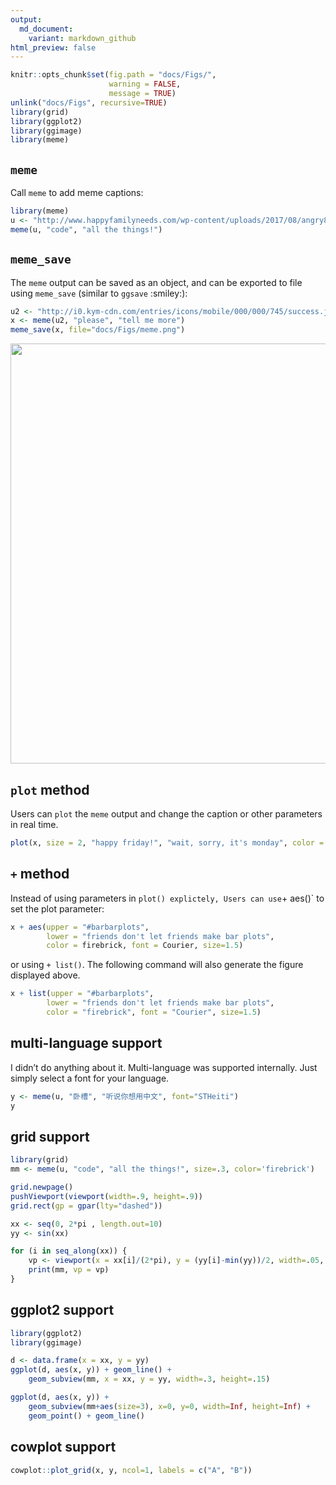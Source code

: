 ```yaml
---
output:
  md_document:
    variant: markdown_github
html_preview: false
---
```


<!-- README.md is generated from README.Rmd. Please edit that file -->



```r
knitr::opts_chunk$set(fig.path = "docs/Figs/",
                      warning = FALSE,
                      message = TRUE)
unlink("docs/Figs", recursive=TRUE)
library(grid)
library(ggplot2)
library(ggimage)
library(meme)
```


## `meme`

Call `meme` to add meme captions:


```r
library(meme)
u <- "http://www.happyfamilyneeds.com/wp-content/uploads/2017/08/angry8.jpg"
meme(u, "code", "all the things!")
```

## `meme_save`

The `meme` output can be saved as an object, and can be exported to file using
`meme_save` (similar to `ggsave` :smiley:):


```r
u2 <- "http://i0.kym-cdn.com/entries/icons/mobile/000/000/745/success.jpg"
x <- meme(u2, "please", "tell me more")
meme_save(x, file="docs/Figs/meme.png")
```


<img src="docs/Figs/meme.png" width="672"/>


## `plot` method


Users can `plot` the `meme` output and change the caption or other parameters in
real time.

```r
plot(x, size = 2, "happy friday!", "wait, sorry, it's monday", color = "firebrick", font = "Courier")
```

## `+` method


Instead of using parameters in `plot() explictely, Users can use `+ aes()` to set the plot parameter:


```r
x + aes(upper = "#barbarplots",
        lower = "friends don't let friends make bar plots",
        color = firebrick, font = Courier, size=1.5)
```

or using `+ list()`. The following command will also generate the figure
displayed above.

```r
x + list(upper = "#barbarplots",
        lower = "friends don't let friends make bar plots",
        color = "firebrick", font = "Courier", size=1.5)
```


## multi-language support

I didn't do anything about it. Multi-language was supported internally. Just
simply select a font for your language.


```r
y <- meme(u, "卧槽", "听说你想用中文", font="STHeiti")
y
```

## grid support


```r
library(grid)
mm <- meme(u, "code", "all the things!", size=.3, color='firebrick')

grid.newpage()
pushViewport(viewport(width=.9, height=.9))
grid.rect(gp = gpar(lty="dashed"))

xx <- seq(0, 2*pi , length.out=10)
yy <- sin(xx)

for (i in seq_along(xx)) {
    vp <- viewport(x = xx[i]/(2*pi), y = (yy[i]-min(yy))/2, width=.05, height=.05)
    print(mm, vp = vp)
}
```


## ggplot2 support



```r
library(ggplot2)
library(ggimage)

d <- data.frame(x = xx, y = yy)
ggplot(d, aes(x, y)) + geom_line() +
    geom_subview(mm, x = xx, y = yy, width=.3, height=.15)

ggplot(d, aes(x, y)) +
    geom_subview(mm+aes(size=3), x=0, y=0, width=Inf, height=Inf) +
    geom_point() + geom_line()
```


## cowplot support


```r
cowplot::plot_grid(x, y, ncol=1, labels = c("A", "B"))
```

